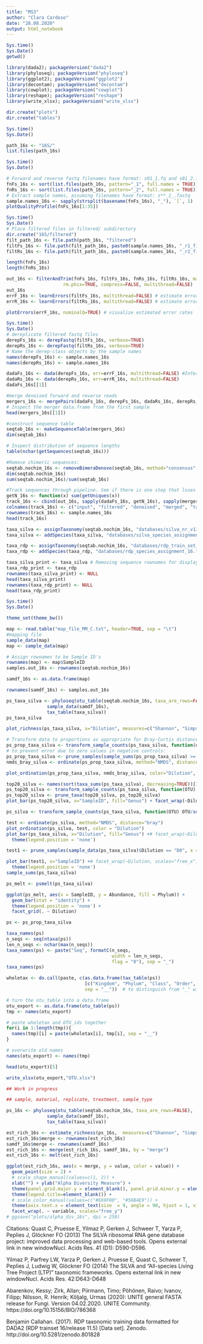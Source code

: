 ---
title: "MS3"
author: "Clara Cardoso"
date: "28.08.2020"
output: html_notebook
---

```{r load packages}
Sys.time()
Sys.Date()
getwd()

library(dada2); packageVersion("dada2")
library(phyloseq); packageVersion("phyloseq")
library(ggplot2); packageVersion("ggplot2")
library(decontam); packageVersion("decontam")
library(cowplot); packageVersion("cowplot")
library(reshape); packageVersion("reshape")
library(write_xlsx); packageVersion("write_xlsx")
```

```{r housekeeping}
dir.create("plots")
dir.create("tables")
```

```{r read data}
Sys.time()
Sys.Date()

path_16s <- "16S/"
list.files(path_16s)
```

```{r plot 16s quality, fig.width=10, fig.height=5}
Sys.time()
Sys.Date()

# Forward and reverse fastq filenames have format: s01_1.fq and s01_2.fq
fnFs_16s <- sort(list.files(path_16s, pattern="_1", full.names = TRUE))
fnRs_16s <- sort(list.files(path_16s, pattern="_2", full.names = TRUE))
# Extract sample names, assuming filenames have format: s**_1_.fastq
sample.names_16s <- sapply(strsplit(basename(fnFs_16s), "_"), `[`, 1)
plotQualityProfile(fnFs_16s[1:35])
```

```{r filter 16s reads}
Sys.time()
Sys.Date()
# Place filtered files in filtered/ subdirectory
dir.create("16S/filtered")
filt_path_16s <- file.path(path_16s, "filtered") 
filtFs_16s <- file.path(filt_path_16s, paste0(sample.names_16s, "_r1_filt.fastq"))
filtRs_16s <- file.path(filt_path_16s, paste0(sample.names_16s, "_r2_filt.fastq"))

length(fnFs_16s)
length(fnRs_16s)

out_16s <- filterAndTrim(fnFs_16s, filtFs_16s, fnRs_16s, filtRs_16s, maxN=0, maxEE=c(2,5), truncQ=2, 
                     rm.phix=TRUE, compress=FALSE, multithread=FALSE) 
out_16s
errF_16s <- learnErrors(filtFs_16s, multithread=FALSE) # estimate error rates in forward sequences
errR_16s <- learnErrors(filtRs_16s, multithread=FALSE) # estimate error rates in reverse sequences

plotErrors(errF_16s, nominalQ=TRUE) # visualize estimated error rates
```

```{r 16s assign taxa}
Sys.time()
Sys.Date()
# dereplicate filtered fastq files
derepFs_16s <- derepFastq(filtFs_16s, verbose=TRUE)
derepRs_16s <- derepFastq(filtRs_16s, verbose=TRUE)
# Name the derep-class objects by the sample names
names(derepFs_16s) <- sample.names_16s
names(derepRs_16s) <- sample.names_16s

dadaFs_16s <- dada(derepFs_16s, err=errF_16s, multithread=FALSE) #Infer the sequence variants in each sample
dadaRs_16s <- dada(derepRs_16s, err=errR_16s, multithread=FALSE)
dadaFs_16s[[1]]

#merge denoised forward and reverse reads
mergers_16s <- mergePairs(dadaFs_16s, derepFs_16s, dadaRs_16s, derepRs_16s, verbose=TRUE)
# Inspect the merger data.frame from the first sample
head(mergers_16s[[1]])

#construct sequence table
seqtab_16s <- makeSequenceTable(mergers_16s)
dim(seqtab_16s)

# Inspect distribution of sequence lengths
table(nchar(getSequences(seqtab_16s)))

#Remove chimeric sequences:
seqtab.nochim_16s <- removeBimeraDenovo(seqtab_16s, method="consensus", multithread=FALSE, verbose=TRUE)
dim(seqtab.nochim_16s)
sum(seqtab.nochim_16s)/sum(seqtab_16s)

#Track sequences through pipeline. See if there is one step that loses too many reads. 
getN_16s <- function(x) sum(getUniques(x))
track_16s <- cbind(out_16s, sapply(dadaFs_16s, getN_16s), sapply(mergers_16s, getN_16s), rowSums(seqtab_16s), rowSums(seqtab.nochim_16s))
colnames(track_16s) <- c("input", "filtered", "denoised", "merged", "tabled", "nonchim")
rownames(track_16s) <- sample.names_16s
head(track_16s)

taxa_silva <- assignTaxonomy(seqtab.nochim_16s, "databases/silva_nr_v138_train_set.fa", multithread=FALSE)
taxa_silva <- addSpecies(taxa_silva, "databases/silva_species_assignment_v138.fa")

taxa_rdp <- assignTaxonomy(seqtab.nochim_16s, "databases/rdp_train_set_16.fa", multithread=FALSE)
taxa_rdp <- addSpecies(taxa_rdp, "databases/rdp_species_assignment_16.fa")

taxa_silva_print <- taxa_silva # Removing sequence rownames for display only
taxa_rdp_print <- taxa_rdp
rownames(taxa_silva_print) <- NULL
head(taxa_silva_print)
rownames(taxa_rdp_print) <- NULL
head(taxa_rdp_print)
```

```{r 16s plots basic}
Sys.time()
Sys.Date()

theme_set(theme_bw())

map <- read.table("map_file_MM_C.txt", header=TRUE, sep = "\t")
#mapping file
sample_data(map)
map <- sample_data(map)

# Assign rownames to be Sample ID's
rownames(map) <- map$SampleID
samples.out_16s <- rownames(seqtab.nochim_16s)

samdf_16s <- as.data.frame(map)

rownames(samdf_16s) <- samples.out_16s

ps_taxa_silva <- phyloseq(otu_table(seqtab.nochim_16s, taxa_are_rows=FALSE), 
               sample_data(samdf_16s), 
               tax_table(taxa_silva))
ps_taxa_silva

plot_richness(ps_taxa_silva, x="Dilution", measures=c("Shannon", "Simpson"), color="Dilution")

# Transform data to proportions as appropriate for Bray-Curtis distances
ps_prop_taxa_silva <- transform_sample_counts(ps_taxa_silva, function(otu) otu/sum(otu))
# to prevent error due to zero values in negative controls:
ps_prop_taxa_silva <- prune_samples(sample_sums(ps_prop_taxa_silva) >= 0, ps_prop_taxa_silva) 
nmds_bray_silva <- ordinate(ps_prop_taxa_silva, method="NMDS", distance="bray")

plot_ordination(ps_prop_taxa_silva, nmds_bray_silva, color="Dilution", title="Bray NMDS")

top20_silva <- names(sort(taxa_sums(ps_taxa_silva), decreasing=TRUE))[1:20]
ps_top20_silva <- transform_sample_counts(ps_taxa_silva, function(OTU) OTU/sum(OTU))
ps_top20_silva <- prune_taxa(top20_silva, ps_top20_silva)
plot_bar(ps_top20_silva, x="SampleID", fill="Genus") + facet_wrap(~Dilution, scales="free_x")

ps_silva <- transform_sample_counts(ps_taxa_silva, function(OTU) OTU/sum(OTU))

test <- ordinate(ps_silva, method="NMDS", distance="bray")
plot_ordination(ps_silva, test, color = "Dilution")
plot_bar(ps_taxa_silva, x="Dilution", fill="Genus") +# facet_wrap(~Dilution, scales="free_x") +
  theme(legend.position = 'none')

test1 <- prune_samples(sample_data(ps_taxa_silva)$Dilution == "D0", x = ps_taxa_silva)

plot_bar(test1, x="SampleID") +# facet_wrap(~Dilution, scales="free_x") +
  theme(legend.position = 'none')
sample_sums(ps_taxa_silva)

ps_melt <- psmelt(ps_taxa_silva)

ggplot(ps_melt, aes(x = SampleID, y = Abundance, fill = Phylum)) +
  geom_bar(stat = "identity") +
  theme(legend.position = 'none') +
  facet_grid(. ~ Dilution)

```

```{r make otu table}
ps <- ps_prop_taxa_silva

taxa_names(ps)
n_seqs <- seq(ntaxa(ps))
len_n_seqs <- nchar(max(n_seqs))
taxa_names(ps) <- paste("Seq", formatC(n_seqs, 
                                       width = len_n_seqs, 
                                       flag = "0"), sep = "_")
taxa_names(ps)

wholetax <- do.call(paste, c(as.data.frame(tax_table(ps))
                             [c("Kingdom", "Phylum", "Class", "Order", "Family", "Genus")], 
                             sep = "__"))  # to distinguish from "_" within tax ranks

# turn the otu_table into a data.frame
otu_export <- as.data.frame(otu_table(ps))
tmp <- names(otu_export)

# paste wholetax and OTU_ids together
for(i in 1:length(tmp)){
  names(tmp)[i] = paste(wholetax[i], tmp[i], sep = "__")
}

# overwrite old names
names(otu_export) <- names(tmp)

head(otu_export)[5]

write_xlsx(otu_export,"OTU.xlsx")
```


```{r 16s alpha div}
## Work in progress

## sample, material, replicate, treatment, sample_type

ps_16s <- phyloseq(otu_table(seqtab.nochim_16s, taxa_are_rows=FALSE), 
               sample_data(samdf_16s), 
               tax_table(taxa_silva))

est_rich_16s <- estimate_richness(ps_16s,  measures=c("Shannon", "Simpson"))
est_rich_16s$merge <- rownames(est_rich_16s)
samdf_16s$merge <- rownames(samdf_16s)
est_rich_16s <- merge(est_rich_16s, samdf_16s, by = "merge")
est_rich_16s <- melt(est_rich_16s)

ggplot(est_rich_16s, aes(x = merge, y = value, color = value)) + 
  geom_point(size = 2) +
  # scale_shape_manual(values=c(1, 2)) +
  xlab("") + ylab("Alpha Diversity Measure") +
  theme(panel.grid.major.y = element_blank(), panel.grid.minor.y = element_blank()) +
  theme(legend.title=element_blank()) +
  # scale_color_manual(values=c("#E69F00", "#56B4E9")) +
  theme(axis.text.x = element_text(size  = 9, angle = 90, hjust = 1, vjust = 0.5)) +
  facet_wrap(. ~ variable, scales="free_y")
# ggsave("plots/alpha_div_16s", dpi = 250)
```




Citations:
Quast C, Pruesse E, Yilmaz P, Gerken J, Schweer T, Yarza P, Peplies J, Glöckner FO (2013) The SILVA ribosomal RNA gene database project: improved data processing and web-based tools. Opens external link in new windowNucl. Acids Res. 41 (D1): D590-D596.

Yilmaz P, Parfrey LW, Yarza P, Gerken J, Pruesse E, Quast C, Schweer T, Peplies J, Ludwig W, Glöckner FO (2014) The SILVA and "All-species Living Tree Project (LTP)" taxonomic frameworks. Opens external link in new windowNucl. Acids Res. 42:D643-D648

Abarenkov, Kessy; Zirk, Allan; Piirmann, Timo; Pöhönen, Raivo; Ivanov, Filipp; Nilsson, R. Henrik; Kõljalg, Urmas (2020): UNITE general FASTA release for Fungi. Version 04.02.2020. UNITE Community. https://doi.org/10.15156/BIO/786368

Benjamin Callahan. (2017). RDP taxonomic training data formatted for DADA2 (RDP trainset 16/release 11.5) [Data set]. Zenodo. http://doi.org/10.5281/zenodo.801828